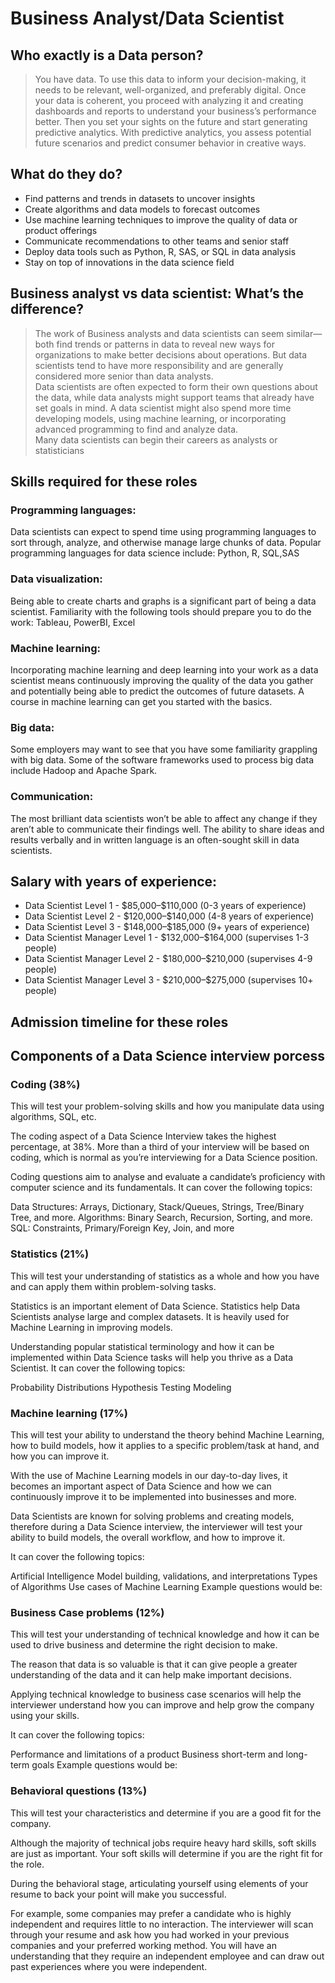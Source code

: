 # Business Analyst/Data Scientist {-}

## Who exactly is a Data person? {-}

> You have data. To use this data to inform your decision-making, it needs to be relevant, well-organized, and preferably digital. Once your data is coherent, you proceed with analyzing it and creating dashboards and reports to understand your business’s performance better. Then you set your sights on the future and start generating predictive analytics. With predictive analytics, you assess potential future scenarios and predict consumer behavior in creative ways.


## What do they do? {-}

* Find patterns and trends in datasets to uncover insights
* Create algorithms and data models to forecast outcomes
* Use machine learning techniques to improve the quality of data or product offerings
* Communicate recommendations to other teams and senior staff
* Deploy data tools such as Python, R, SAS, or SQL in data analysis
* Stay on top of innovations in the data science field

## Business analyst vs data scientist: What’s the difference? {-}

> The work of Business analysts and data scientists can seem similar—both find trends or patterns in data to reveal new ways for organizations to make better decisions about operations. But data scientists tend to have more responsibility and are generally considered more senior than data analysts.\
Data scientists are often expected to form their own questions about the data, while data analysts might support teams that already have set goals in mind. A data scientist might also spend more time developing models, using machine learning, or incorporating advanced programming to find and analyze data.\
Many data scientists can begin their careers as analysts or statisticians


## Skills required for these roles {-}

### Programming languages: {-} 
Data scientists can expect to spend time using programming languages to sort through, analyze, and otherwise manage large chunks of data. Popular programming languages for data science include: Python, R, SQL,SAS

### Data visualization: {-}
Being able to create charts and graphs is a significant part of being a data scientist. Familiarity with the following tools should prepare you to do the work:
Tableau, PowerBI, Excel

### Machine learning: {-} 
Incorporating machine learning and deep learning into your work as a data scientist means continuously improving the quality of the data you gather and potentially being able to predict the outcomes of future datasets. A course in machine learning can get you started with the basics.

### Big data: {-} 
Some employers may want to see that you have some familiarity grappling with big data. Some of the software frameworks used to process big data include Hadoop and Apache Spark.

### Communication: {-}
The most brilliant data scientists won’t be able to affect any change if they aren’t able to communicate their findings well. The ability to share ideas and results verbally and in written language is an often-sought skill in data scientists.

## Salary with years of experience: {-}

* Data Scientist Level 1  - $85,000–$110,000 (0-3 years of experience)			
* Data Scientist Level 2	- $120,000–$140,000 (4-8 years of experience)			
*  Data Scientist Level 3	- $148,000–$185,000 (9+ years of experience)			
* Data Scientist Manager Level 1	-  $132,000–$164,000 (supervises 1-3 people)			
* Data Scientist Manager Level 2	-  $180,000–$210,000 (supervises 4-9 people)			
* Data Scientist Manager Level 3	-  $210,000–$275,000 (supervises 10+ people)

## Admission timeline for these roles {-}

## Components of a Data Science interview porcess

### Coding (38%)

This will test your problem-solving skills and how you manipulate data using algorithms, SQL, etc. 
 
The coding aspect of a Data Science Interview takes the highest percentage, at 38%. More than a third of your interview will be based on coding, which is normal as you’re interviewing for a Data Science position. 

Coding questions aim to analyse and evaluate a candidate's proficiency with computer science and its fundamentals. It can cover the following topics:

Data Structures: Arrays, Dictionary, Stack/Queues, Strings, Tree/Binary Tree, and more.
Algorithms: Binary Search, Recursion, Sorting, and more.
SQL: Constraints, Primary/Foreign Key, Join, and more
 

### Statistics (21%)

This will test your understanding of statistics as a whole and how you have and can apply them within problem-solving tasks.
 
Statistics is an important element of Data Science. Statistics help Data Scientists analyse large and complex datasets. It is heavily used for Machine Learning in improving models. 

Understanding popular statistical terminology and how it can be implemented within Data Science tasks will help you thrive as a Data Scientist. It can cover the following topics:

Probability Distributions
Hypothesis Testing
Modeling

 
### Machine learning (17%) 

This will test your ability to understand the theory behind Machine Learning, how to build models, how it applies to a specific problem/task at hand, and how you can improve it. 
 
With the use of Machine Learning models in our day-to-day lives, it becomes an important aspect of Data Science and how we can continuously improve it to be implemented into businesses and more. 

Data Scientists are known for solving problems and creating models, therefore during a Data Science interview, the interviewer will test your ability to build models, the overall workflow, and how to improve it. 

It can cover the following topics:

Artificial Intelligence
Model building, validations, and interpretations
Types of Algorithms
Use cases of Machine Learning
Example questions would be:

###  Business Case problems (12%) 
This will test your understanding of technical knowledge and how it can be used to drive business and determine the right decision to make. 
 
The reason that data is so valuable is that it can give people a greater understanding of the data and it can help make important decisions. 

Applying technical knowledge to business case scenarios will help the interviewer understand how you can improve and help grow the company using your skills. 

It can cover the following topics:

Performance and limitations of a product
Business short-term and long-term goals
Example questions would be:


### Behavioral questions (13%) 

This will test your characteristics and determine if you are a good fit for the company. 
 
Although the majority of technical jobs require heavy hard skills, soft skills are just as important. Your soft skills will determine if you are the right fit for the role. 

During the behavioral stage, articulating yourself using elements of your resume to back your point will make you successful. 

For example, some companies may prefer a candidate who is highly independent and requires little to no interaction. The interviewer will scan through your resume and ask how you had worked in your previous companies and your preferred working method. You will have an understanding that they require an independent employee and can draw out past experiences where you were independent.


